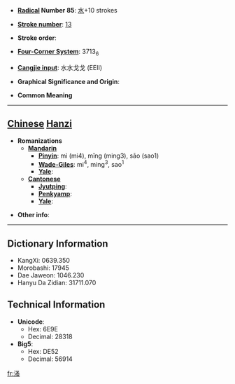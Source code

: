 * '''[[Wiktionary:Chinese radical index| Radical]] Number 85''': [[Wiktionary:Chinese radical index 水|水]]+10 strokes

* '''[[Wiktionary:Chinese total strokes index|Stroke number]]''': [[Wiktionary:Chinese total strokes index 13|13]]

* '''Stroke order''': 

* '''[[Wiktionary:Chinese four corner index|Four-Corner System]]''': 3713<sub>6</sub>

* '''[[Wiktionary:Chinese Cangjie index|Cangjie input]]''': 水水戈戈 (EEII)

* '''Graphical Significance and Origin''': 

* '''Common Meaning'''

----

== [[Chinese]] [[Hanzi]] ==

* '''Romanizations'''
** '''[[Mandarin]]'''
*** '''[[Pinyin]]''': mì (mi4), mǐng (ming3), sāo (sao1)
*** '''[[Wade-Giles]]''': mi<sup>4</sup>, ming<sup>3</sup>, sao<sup>1</sup>
*** '''[[Yale]]''': 
** '''[[Cantonese]]'''
*** '''[[Jyutping]]''':
*** '''[[Penkyamp]]''': 
*** '''[[Yale]]''': 

* '''Other info''': 

----

== Dictionary Information ==

* KangXi: 0639.350
* Morobashi: 17945
* Dae Jaweon: 1046.230
* Hanyu Da Zidian: 31711.070

== Technical Information ==

* '''Unicode''':
** Hex: 6E9E
** Decimal: 28318
* '''Big5''':
** Hex: DE52
** Decimal: 56914

[[fr:溞]]